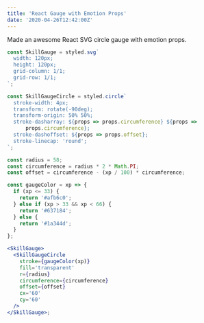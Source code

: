 ```yaml
---
title: 'React Gauge with Emotion Props'
date: '2020-04-26T12:42:00Z'
---
```


Made an awesome React SVG circle gauge with emotion props.

```jsx
const SkillGauge = styled.svg`
  width: 120px;
  height: 120px;
  grid-column: 1/1;
  grid-row: 1/1;
`;

const SkillGaugeCircle = styled.circle`
  stroke-width: 4px;
  transform: rotate(-90deg);
  transform-origin: 50% 50%;
  stroke-dasharray: ${props => props.circumference} ${props =>
      props.circumference};
  stroke-dashoffset: ${props => props.offset};
  stroke-linecap: 'round';
`;

const radius = 58;
const circumference = radius * 2 * Math.PI;
const offset = circumference - (xp / 100) * circumference;

const gaugeColor = xp => {
  if (xp <= 33) {
    return '#afb6c0';
  } else if (xp > 33 && xp < 66) {
    return '#637184';
  } else {
    return '#1a344d';
  }
};

<SkillGauge>
  <SkillGaugeCircle
    stroke={gaugeColor(xp)}
    fill='transparent'
    r={radius}
    circumference={circumference}
    offset={offset}
    cx='60'
    cy='60'
  />
</SkillGauge>;
```
